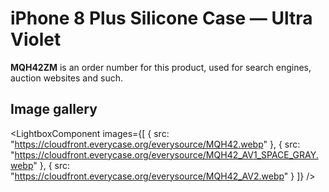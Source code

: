 
# iPhone 8 Plus Silicone Case — Ultra Violet

<Callout type='info' emoji='👉🏻'>**MQH42ZM** is an order number for this product, used for search engines, auction websites and such.</Callout>

## Image gallery

<LightboxComponent
    images={[
      {
        src: "https://cloudfront.everycase.org/everysource/MQH42.webp"
      },
      {
        src: "https://cloudfront.everycase.org/everysource/MQH42_AV1_SPACE_GRAY.webp"
      },
      {
        src: "https://cloudfront.everycase.org/everysource/MQH42_AV2.webp"
      }
    ]}
  />
